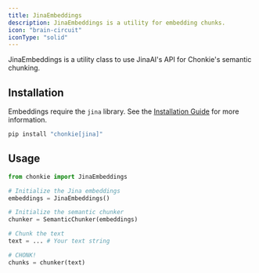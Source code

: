 ```yaml
---
title: JinaEmbeddings
description: JinaEmbeddings is a utility for embedding chunks.
icon: "brain-circuit"
iconType: "solid"
---
```


JinaEmbeddings is a utility class to use JinaAI's API for Chonkie's semantic chunking.

## Installation

Embeddings require the `jina` library. See the [Installation Guide](/getting-started/installation) for more information.

```bash
pip install "chonkie[jina]"
```

## Usage

```python
from chonkie import JinaEmbeddings

# Initialize the Jina embeddings
embeddings = JinaEmbeddings()

# Initialize the semantic chunker
chunker = SemanticChunker(embeddings)

# Chunk the text
text = ... # Your text string

# CHONK!
chunks = chunker(text)
```